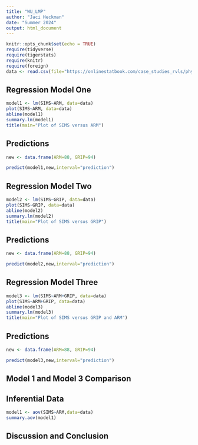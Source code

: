 ```yaml
---
title: "WU_LMP"
author: "Jaci Heckman"
date: "Summer 2024"
output: html_document
---
```


```r
knitr::opts_chunk$set(echo = TRUE)
require(tidyverse)
require(tigerstats)
require(knitr)
require(foreign)
data <- read.csv(file="https://onlinestatbook.com/case_studies_rvls/physical_strength/data.txt",sep="",header=TRUE)
```

## Regression Model One

```r
model1 <- lm(SIMS~ARM, data=data)
plot(SIMS~ARM, data=data)
abline(model1)
summary.lm(model1)
title(main="Plot of SIMS versus ARM")
```


## Predictions

```r
new <- data.frame(ARM=88, GRIP=94)
```

```r
predict(model1,new,interval="prediction")
```
  
## Regression Model Two

```r
model2 <- lm(SIMS~GRIP, data=data)
plot(SIMS~GRIP, data=data)
abline(model2)
summary.lm(model2)
title(main="Plot of SIMS versus GRIP")
```


## Predictions

```r
new <- data.frame(ARM=88, GRIP=94)
```

```r
predict(model2,new,interval="prediction")
```

## Regression Model Three

```r
model3 <- lm(SIMS~ARM+GRIP, data=data)
plot(SIMS~ARM+GRIP, data=data)
abline(model3)
summary.lm(model3)
title(main="Plot of SIMS versus GRIP and ARM")
```

## Predictions

```r
new <- data.frame(ARM=88, GRIP=94)
```

```r
predict(model3,new,interval="prediction")
```

## Model 1 and Model 3 Comparison 




## Inferential Data

```r
model1 <- aov(SIMS~ARM,data=data)
summary.aov(model1)
```

## Discussion and Conclusion



